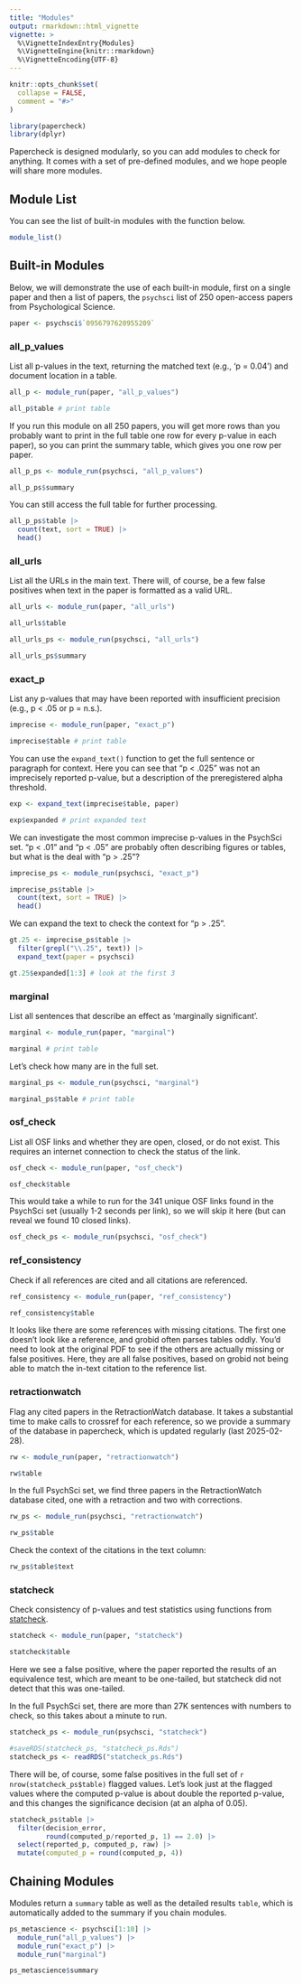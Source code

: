 ```yaml
---
title: "Modules"
output: rmarkdown::html_vignette
vignette: >
  %\VignetteIndexEntry{Modules}
  %\VignetteEngine{knitr::rmarkdown}
  %\VignetteEncoding{UTF-8}
---
```


```r
knitr::opts_chunk$set(
  collapse = FALSE,
  comment = "#>"
)
```

```r
library(papercheck)
library(dplyr)
```

Papercheck is designed modularly, so you can add modules to check for anything. It comes with a set of pre-defined modules, and we hope people will share more modules.

## Module List

You can see the list of built-in modules with the function below.

```r
module_list()
```

## Built-in Modules

Below, we will demonstrate the use of each built-in module, first on a single paper and then a list of papers, the `psychsci` list of 250 open-access papers from Psychological Science.

```r
paper <- psychsci$`0956797620955209`
```


### all_p_values

List all p-values in the text, returning the matched text (e.g., 'p = 0.04') and document location in a table.

```r
all_p <- module_run(paper, "all_p_values")

all_p$table # print table
```


If you run this module on all 250 papers, you will get more rows than you probably want to print in the full table one row for every p-value in each paper), so you can print the summary table, which gives you one row per paper.

```r
all_p_ps <- module_run(psychsci, "all_p_values")

all_p_ps$summary
```

You can still access the full table for further processing.

```r
all_p_ps$table |>
  count(text, sort = TRUE) |>
  head()
```


### all_urls

List all the URLs in the main text. There will, of course, be a few false positives when text in the paper is formatted as a valid URL. 

```r
all_urls <- module_run(paper, "all_urls")

all_urls$table
```


```r
all_urls_ps <- module_run(psychsci, "all_urls")

all_urls_ps$summary
```

### exact_p

List any p-values that may have been reported with insufficient precision (e.g., p < .05 or p = n.s.). 

```r
imprecise <- module_run(paper, "exact_p")

imprecise$table # print table
```

You can use the `expand_text()` function to get the full sentence or paragraph for context. Here you can see that "p < .025" was not an imprecisely reported p-value, but a description of the preregistered alpha threshold. 

```r
exp <- expand_text(imprecise$table, paper)

exp$expanded # print expanded text
```

We can investigate the most common imprecise p-values in the PsychSci set. "p < .01" and "p < .05" are probably often describing figures or tables, but what is the deal with "p > .25"?

```r
imprecise_ps <- module_run(psychsci, "exact_p")

imprecise_ps$table |>
  count(text, sort = TRUE) |>
  head()
```

We can expand the text to check the context for "p > .25".

```r
gt.25 <- imprecise_ps$table |>
  filter(grepl("\\.25", text)) |>
  expand_text(paper = psychsci)

gt.25$expanded[1:3] # look at the first 3
```

### marginal

List all sentences that describe an effect as 'marginally significant'.

```r
marginal <- module_run(paper, "marginal")

marginal # print table
```

Let's check how many are in the full set.

```r
marginal_ps <- module_run(psychsci, "marginal")

marginal_ps$table # print table
```



### osf_check

List all OSF links and whether they are open, closed, or do not exist. This requires an internet connection to check the status of the link.

```r
osf_check <- module_run(paper, "osf_check")

osf_check$table
```

This would take a while to run for the 341 unique OSF links found in the PsychSci set (usually 1-2 seconds per link), so we will skip it here (but can reveal we found 10 closed links).

```r
osf_check_ps <- module_run(psychsci, "osf_check")
```

### ref_consistency

Check if all references are cited and all citations are referenced.

```r
ref_consistency <- module_run(paper, "ref_consistency")

ref_consistency$table
```

It looks like there are some references with missing citations. The first one doesn't look like a reference, and grobid often parses tables oddly. You'd need to look at the original PDF to see if the others are actually missing or false positives. Here, they are all false positives, based on grobid not being able to match the in-text citation to the reference list. 


### retractionwatch

Flag any cited papers in the RetractionWatch database. It takes a substantial time to make calls to crossref for each reference, so we provide a summary of the database in papercheck, which is updated regularly (last 2025-02-28). 

```r
rw <- module_run(paper, "retractionwatch")

rw$table
```

In the full PsychSci set, we find three papers in the RetractionWatch database cited, one with a retraction and two with corrections.  

```r
rw_ps <- module_run(psychsci, "retractionwatch")

rw_ps$table
```

Check the context of the citations in the text column:

```r
rw_ps$table$text
```

### statcheck

Check consistency of p-values and test statistics using functions from [statcheck](https://github.com/MicheleNuijten/statcheck).

```r
statcheck <- module_run(paper, "statcheck")

statcheck$table
```

Here we see a false positive, where the paper reported the results of an equivalence test, which are meant to be one-tailed, but statcheck did not detect that this was one-tailed.


In the full PsychSci set, there are more than 27K sentences with numbers to check, so this takes about a minute to run. 

```r
statcheck_ps <- module_run(psychsci, "statcheck")
```

```r
#saveRDS(statcheck_ps, "statcheck_ps.Rds")
statcheck_ps <- readRDS("statcheck_ps.Rds")
```

There will be, of course, some false positives in the full set of `r nrow(statcheck_ps$table)` flagged values. Let's look just at the flagged values where the computed p-value is about double the reported p-value, and this changes the significance decision (at an alpha of 0.05).

```r
statcheck_ps$table |>
  filter(decision_error, 
         round(computed_p/reported_p, 1) == 2.0) |>
  select(reported_p, computed_p, raw) |>
  mutate(computed_p = round(computed_p, 4))
```

## Chaining Modules

Modules return a `summary` table as well as the detailed results `table`, which is automatically added to the summary if you chain modules.

```r
ps_metascience <- psychsci[1:10] |>
  module_run("all_p_values") |>
  module_run("exact_p") |>
  module_run("marginal")

ps_metascience$summary
```



